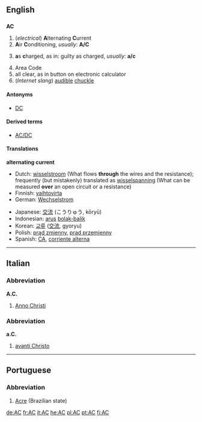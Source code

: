 {{see|ac|Ac}}

==English==

==={{initialism}}===
'''AC'''
#(''electrical'') '''A'''lternating '''C'''urrent
# '''A'''ir '''C'''onditioning, ''usually'':  '''A/C'''
# {{law}} '''a'''s '''c'''harged, as in:  guilty as charged, ''usually'':  '''a/c'''
#Area Code
#all clear, as in button on electronic calculator
#(''Internet slang'') [[audible]] [[chuckle]]

====Antonyms====
*[[DC]]

====Derived terms====
*[[AC/DC]]

====Translations====
'''alternating current'''
{{top}}
*Dutch: [[wisselstroom]] (What flows '''through''' the wires and the resistance); frequently (but mistakenly) translated as [[wisselspanning]] (What can be measured '''over''' an open circuit or a resistance)
*Finnish: [[vaihtovirta]]
*German: [[Wechselstrom]] {{m}}
{{mid}}
*Japanese: [[交流]] (こうりゅう, kōryū)
*Indonesian: [[arus]] [[bolak-balik]]
*Korean: [[교류]] ([[交流]], gyoryu)
*Polish: [[prąd zmienny]], [[prąd przemienny]]
*Spanish: [[CA#Spanish|CA]], [[corriente alterna]]
{{bottom}}

----

==Italian==
===Abbreviation===
'''A.C.'''

# [[Anno Christi]]

===Abbreviation===
'''a.C.'''

# [[avanti Christo]]

----

==Portuguese==

===Abbreviation===
#[[Acre]] (Brazilian state)

[[de:AC]]
[[fr:AC]]
[[it:AC]]
[[he:AC]]
[[pl:AC]]
[[pt:AC]]
[[fi:AC]]